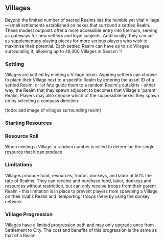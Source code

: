 
## Villages

Beyond the limited number of sacred Realms lies the humble yet vital Village—small settlements established on hexes that
surround a settled Realm. These modest outposts offer a more accessible entry into Eternum, serving as gateways for new
settlers and loyal subjects. Additionally, they can act as supplementary playing pieces for more serious players who
wish to maximise their potential. Each settled Realm can have up to six Villages surrounding it, allowing up to 48,000
Villages in Season 1!

### Settling

Villages are settled by minting a Village token. Aspiring settlers can choose to place their Village next to a specific
Realm by entering the asset ID of a settled Realm, or let fate guide them to a random Realm's outskirts - either way,
the Realm that they spawn adjacent to becomes that Village's 'parent' Realm. Players may also choose which of the six
possible hexes they spawn on by selecting a compass direction.

[todo: add image of villages surrounding realm]

### Starting Resources

<StartingResources structureType={StructureType.Village} />

### Resource Roll

When minting a Village, a random number is rolled to determine the single resource that it can produce.

<ResourceProbability />

### Limitations

Villages produce food, resources, troops, donkeys, and labor at 50% the rate of Realms. They can receive and purchase
food, labor, donkeys and resources without restriction, but can only receive troops from their parent Realm - this
limitation is in place to prevent players from spawning a Village on their rival's Realm and 'teleporting' troops there
by using the donkey network.

### Village Progression

Villages have a limited progression path and may only upgrade once from Settlement to City. The cost and benefits of
this progression is the same as that of a Realm.
